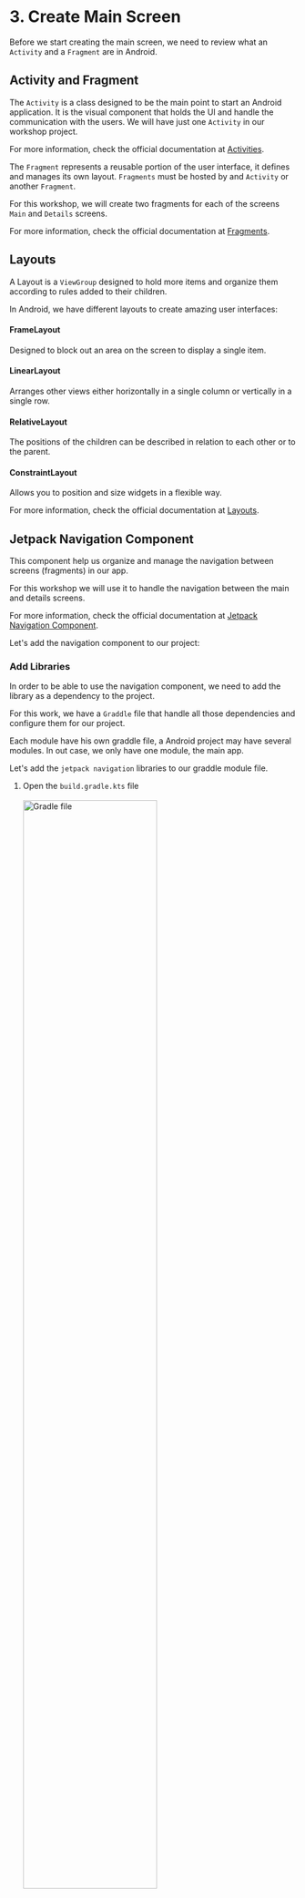 # 3. Create Main Screen

Before we start creating the main screen, we need to review what an `Activity` and a `Fragment` are in Android.

## Activity and Fragment

The `Activity` is a class designed to be the main point to start an Android application. It is the visual component that holds the UI and handle the communication with the users. We will have just one `Activity` in our workshop project.

For more information, check the official documentation at <a href="https://developer.android.com/guide/components/activities/intro-activities" target="_blank">Activities</a>.

The `Fragment` represents a reusable portion of the user interface, it defines and manages its own layout. `Fragments` must be hosted by and `Activity` or another `Fragment`. 

For this workshop, we will create two fragments for each of the screens `Main` and `Details` screens.

For more information, check the official documentation at <a href="https://developer.android.com/guide/fragments" target="_blank">Fragments</a>.

## Layouts

A Layout is a `ViewGroup` designed to hold more items and organize them according to rules added to their children.

In Android, we have different layouts to create amazing user interfaces:

#### FrameLayout

Designed to block out an area on the screen to display a single item.

#### LinearLayout

Arranges other views either horizontally in a single column or vertically in a single row.

#### RelativeLayout

The positions of the children can be described in relation to each other or to the parent.

#### ConstraintLayout

Allows you to position and size widgets in a flexible way.

For more information, check the official documentation at <a href="https://developer.android.com/develop/ui/views/layout/declaring-layout" target="_blank">Layouts</a>.

## Jetpack Navigation Component

This component help us organize and manage the navigation between screens (fragments) in our app.

For this workshop we will use it to handle the navigation between the main and details screens.

For more information, check the official documentation at <a href="https://developer.android.com/guide/navigation" target="_blank">Jetpack Navigation Component</a>.

Let's add the navigation component to our project:

### Add Libraries

In order to be able to use the navigation component, we need to add the library as a dependency to the project. 

For this work, we have a `Graddle` file that handle all those dependencies and configure them for our project.

Each module have his own graddle file, a Android project may have several modules. In out case, we only have one module, the main app.

Let's add the `jetpack navigation` libraries to our graddle module file.

1. Open the `build.gradle.kts` file
    <br/>
    <br/>
    <img src="images/25-image.png" width="70%" alt="Gradle file"/>
    <br/>

1. Add these three lines of code inside the `dependencies` section, right before `testImplementation(..)`

    ```kotlin
    dependencies {
        ...

        // Navigation
        implementation("androidx.navigation:navigation-fragment-ktx:2.7.7")
        implementation("androidx.navigation:navigation-ui-ktx:2.7.7")

        testImplementation(libs.junit)
        ...
    }
    ```

1. Now, we need to sync gradle dependencies, it will download required libraries (source coee) and sync the project with them. Use the `Sync Now` button at the top right of the gradle file editor
    <br/>
    <br/>
    <img src="images/26-image.png" width="50%" alt="Sync gradle"/>
    <br/>

### Navigation Graph

It is an XML resource that contains all navigation-related information in one centralized location. 

This includes all of the individual content areas within your app, called destinations, as well as the possible paths that a user can take through your app.

We will create two destinations in our navigation graph, for now, let's add the main screen, later we will add the details screen.

1. Create new `navigation` folder into `resources (res folder)`
    <br/>
    <br/>
    <img src="images/4-image.png" width="50%"  alt="navigation folder"/>
    <br/>

1. Create new `navigation resource` file into the `navigation` folder and name it `nav_graph`
    <br/>
    <br/>
    <img src="images/5-image.png" width="80%"  alt="new project screen properties"/>
    <br/>
    <br/>
    <img src="images/6-image.png" width="80%"  alt="new project screen properties"/>
    <br/>

### NavHost

It is an empty container that displays destinations from your navigation graph. 

The `Navigation` component contains a default `NavHost` implementation, `NavHostFragment`, that displays fragment destinations.

Let's add the nav host for our project:

1. The main `Activity` of the project is named `MainActivity`, the layout for this activity is `activity_main.xml`.

    To setup the `NavHost`, open `activity_main.xml` that is located at the folder `res/layout/activity_main.xml`
    <br/>
    <br/>
    <img src="images/27-image.png" width="60%"  alt="activity layout location"/>
    <br/>

1. Open that file and in the right side, select to `split` the `code` and `layout` of the xml. That will let you see the code and the design at the same time.

    Right now you should see the `Hello World` text view at the center of the screen.
    <br/>
    <br/>
    <img src="images/28-image.png" width="80%"  alt="activity layout location"/>
    <br/>

1. Now, let's set the activity main entry point a `FragmentContainerView`, and associate it with the `nav graph` that we already created.

    That means the application will use the `nav_graph` we created as the main source of navigation of the app.

    Any fragment the app will manipulate, should be inside the `nav_graph` file.
    
    Let's replace the `TextView` with this code:

    ```xml
    <androidx.fragment.app.FragmentContainerView
        android:id="@+id/nav_host_fragment"
        android:name="androidx.navigation.fragment.NavHostFragment"
        android:layout_width="0dp"
        android:layout_height="0dp"
        app:defaultNavHost="true"
        app:layout_constraintBottom_toBottomOf="parent"
        app:layout_constraintLeft_toLeftOf="parent"
        app:layout_constraintRight_toRightOf="parent"
        app:layout_constraintTop_toTopOf="parent"
        app:navGraph="@navigation/nav_graph" />
    ```

### NavController

It is an object that manages app navigation within a `NavHost`. The `NavController` orchestrates the swapping of destination content in the `NavHost` as users move throughout your app.

Let's add the first `Fragment` to the project, the `Main Screen`:

1. Create new `package` with the name `com.gorillalogic.workshoplayout.home`:
    <br/>
    <br/>
    <img src="images/7-image.png" width="80%"  alt="new package"/>
    <br/>
    <br/>
    <img src="images/29-image.png" width="50%"  alt="new package home"/>
    <br/>

1. Inside the new `home package`, create a new `blank fragment` and set the name to `HomeScreenFragment`:
    <br/>
    <br/>
    <img src="images/8-image.png" width="80%"  alt="new  blank fragment"/>
    <br/>
    <br/>
    <img src="images/9-image.png" width="80%"  alt="new fragment"/>
    <br/>
    
    As you can see, you will create two new files: 
    - `HomeScreenFragment.kt`: This contains all the kotlin source code, and is responsible to handle the life cycle of the fragment and to inflate the UI.
    - `fragment_home_screen.xml`: This file contains the design of the fragment. This file is used by the fragment to present the UI to the user and interact with him.

1. Now, open the source code file `HomeScreenFragment.kt` and replace the contents of it with the next code.

    It is simply overriding the `onCreatedView` method to `inflate` the layout and assign it as the view of the `Fragment`

    ```kotlin
    package com.gorillalogic.workshoplayout.home

    import android.os.Bundle
    import android.view.LayoutInflater
    import android.view.View
    import android.view.ViewGroup
    import androidx.fragment.app.Fragment
    import com.gorillalogic.workshoplayout.R

    class HomeScreenFragment : Fragment() {

        override fun onCreateView(
            inflater: LayoutInflater,
            container: ViewGroup?,
            savedInstanceState: Bundle?
        ): View? {
            // Inflate the layout for this fragment
            return inflater.inflate(
                R.layout.fragment_home_screen, container, false
            )
        }
    }
    ```

1. Now we need to add the new `main screen` to the `nav_graph` so the application knows what is the main destination to show first.
    Open `nav_graph.xml` from the navigation folder and select to add a `new destination`, the button is located at the top left:
    <br/>
    <br/>
    <img src="images/30-image.png" width="60%"  alt="new destination"/>
    <br/>

1. Now select the `fragment_home_screen` from the list of destinations:
    <br/>
    <br/>
    <img src="images/31-image.png" width="60%"  alt="select destination"/>
    <br/>

1. Make sure to set the `fragment_home_screen` as the start destination using the `home` icon button at the top, next to the `new destination` button
    <br/>
    <br/>
    <img src="images/32-image.png" width="60%"  alt="select destination"/>
    <br/>

1. At the end, the `nav_graph` design should looks like this:
    <br/>
    <br/>
    <img src="images/33-image.png" width="80%"  alt="select destination"/>
    <br/>

1. Run and test the application, you should see no errors and the default `Hello black fragment` on the screen.

## RecyclerView

`RecyclerView` is a class that help us to create and handle a list of data, it dynamically creates the elements when they're needed, making it very efficient and scalable.

For more information, check the official documentation at <a href="https://developer.android.com/develop/ui/views/layout/recyclerview" target="_blank">RecyclerView</a>. 

We will use a `RecyclerView` in our main fragment to show the list of items.

### ViewHolder

Each individual element in the list is defined by a `view holder` object. When the `view holder` is created, it doesn’t have any data associated with it. 

The `RecyclerView` binds the data to the `view holder` once it is created or reused.
You define the `view holder` by extending `RecyclerView.ViewHolder`.

We will start by creating the view holder for the items in the list:

1. First, we need to import the images that represent each one of the items to the project.

    Download and extract the contents of the <a href="images.zip" target="_blank">images.zip</a> file. 

    Copy the six images into the `res/drawable` folder in the project:
    <br/>
    <br/>
    <img src="images/10-image.png" width="70%" alt="import images"/>
    <br/>

1. Select refactor in the popup alert that appears:
    <br/>
    <br/>
    <img src="images/34-image.png" width="70%" alt="refactor images"/>
    <br/>

1. You should now have the six new images into the drawable folder:
    <br/>
    <br/>
    <img src="images/35-image.png" width="70%" alt="images into drawable folder"/>
    <br/>

1. Each one of the items, require a layout for the UI. Let's create a new `Layout Resource File` for the home list item into the `layout` folder:
    <br/>
    <br/>
    <img src="images/11-image.png" width="80%" alt="new layout resource file"/>
    <br/>

1. Set the name to `home_item`, leave the rest as it is and select `OK`:
    <br/>
    <br/>
    <img src="images/12-image.png" width="80%" alt="new layout resource file"/>
    <br/>

1. Replace the contents of the `home_item.xml` file with the next `xml`.

    Remember to select `Split` from the top right options of the editor to see the `xml source code` next to the `preview` <img src="images/36-image.png" width="60" alt="split xml view"/>

    ```xml
    <?xml version="1.0" encoding="utf-8"?>
    <LinearLayout xmlns:android="http://schemas.android.com/apk/res/android"
        xmlns:tools="http://schemas.android.com/tools"
        android:layout_width="match_parent"
        android:layout_height="wrap_content"
        android:layout_marginHorizontal="16dp"
        android:layout_marginVertical="4dp"
        android:orientation="vertical">

        <LinearLayout
            android:layout_width="match_parent"
            android:layout_height="wrap_content"
            android:orientation="horizontal">

            <ImageView
                android:id="@+id/item_image"
                android:layout_width="100dp"
                android:layout_height="87dp"
                android:layout_gravity="center_vertical"
                tools:src="@drawable/annual_education_bonus" />

            <LinearLayout
                android:layout_width="wrap_content"
                android:layout_height="wrap_content"
                android:orientation="vertical">

                <TextView
                    android:id="@+id/item_title"
                    android:layout_width="wrap_content"
                    android:layout_height="wrap_content"
                    android:layout_marginHorizontal="8dp"
                    android:textAppearance="?attr/textAppearanceHeadline5"
                    tools:text="Annual education bonus" />

                <TextView
                    android:id="@+id/item_description"
                    android:layout_width="wrap_content"
                    android:layout_height="wrap_content"
                    android:layout_marginHorizontal="8dp"
                    android:textAppearance="?attr/textAppearanceBody1"
                    tools:text="Support your growth in your field with a $1,000 USD annual education benefit that can be used for courses, books, and conferences." />

            </LinearLayout>

        </LinearLayout>

        <com.google.android.material.divider.MaterialDivider
            android:layout_width="match_parent"
            android:layout_height="1dp"
            android:layout_marginTop="4dp" />

    </LinearLayout>
    ```

    This `xml` creates the design for each of the items, you can see it defines the `image` with a reference of the `ImageView` and the `title` and `description` using `TextView`.

    It also set an id for each of the three elements: `item_image`, `item_title` and `item_description`, you will use them later to set the data.
    
    Is important to notice the `tools` namespace set default values for the `image`, `title` and `description` for testing porposes only, when you run the app, those values are ignored.
    
    Also, the design relies on `LinearLayout` to organize the items in the screen. At the end it should looks like:
    <br/>
    <br/>
    <img src="images/37-image.png" width="60%" alt="new layout resource file"/>
    <br/>

1. Let's add the list in the home screen. Open `fragment_home_screen.xml`, add the app `namespace` to be able to add constraints to the layout: 

    ```kotlin
    xmlns:app="http://schemas.android.com/apk/res-auto"
    ```

1. Now, replace the `TextView` implementation with this code:
    
    ```xml
    <androidx.recyclerview.widget.RecyclerView
        android:id="@+id/clients_recycler_view"
        android:layout_width="match_parent"
        android:layout_height="match_parent"
        android:scrollbars="vertical"
        app:layoutManager="androidx.recyclerview.widget.LinearLayoutManager"
        app:layout_constraintBottom_toBottomOf="parent"
        app:layout_constraintEnd_toEndOf="parent"
        app:layout_constraintStart_toStartOf="parent"
        app:layout_constraintTop_toTopOf="parent"
        tools:itemCount="20"
        tools:listitem="@layout/home_item" />
    ```

    We are setting the id of the recycler view instance to `clients_recycler_view`, you will use it later.

    Also, we are using the `tools` namespace to set the `itemCount` and `listitem`, this will show 20 instances of the `home_item` in the preview:
    <br/>
    <br/>
    <img src="images/13-image.png" width="50%" alt="list items preview"/>
    <br/>

### Adapter

The `RecyclerView` requests views, and binds the views to their respective data by calling methods in the `Adapter`. You define the `Adapter` by extending `RecyclerView.Adapter`.

Let's add the `Adapter` for the home screen:

1. Create new package and name it `model`:
    <br/>
    <br/>
    <img src="images/14-image.png" width="50%"  alt="new model package"/>
    <br/>

1. Inside the new `model` package, create a new `data class` with the name `ItemModel`:
    <br/>
    <br/>
    <img src="images/15-image.png" width="50%"  alt="new model class"/>
    <br/>

1. Replace the content of the new `ItemModel` class with this code:

    ```kotlin
    package com.gorillalogic.workshoplayout.model

    data class ItemModel(
        val imageResourceId: Int,
        val titleId: Int,
        val descriptionId: Int
    )
    ```

    This class holds the data for each of the items in the home list (image, title and description). As you can see, the data is storing integers, instead of an actual image or strings. 

    Those integers, are references to the resources in the bundle of the application. The images are stored into the drawable folder, and are accessed using `R.drawable.`. To access the strings, you can use `R.strings.`

    This is useful for our project because we will use mock data to fill those values, and the mock data will be stored in the strings and drawable files.

1. To add the title and description of the items, open the strings resource file at `res/values/strings.xml`.

    Inside the `<resources>` node, replace the placeholder:
    
    ```xml
    <!-- TODO: Remove or change this placeholder text -->
    <string name="hello_blank_fragment">Hello blank fragment</string>
    ```
     
     With the titles and descriptions:
    
    ```xml
    <!-- Title data -->
    <string name="title_private_healthcare">PRIVATE HEALTHCARE</string>
    <string name="title_work_anywhere">WORK ANYWHERE</string>
    <string name="title_gorilla_logic_culture">GORILLA LOGIC CULTURE</string>
    <string name="title_professional_development">PROFESSIONAL DEVELOPMENT</string>
    <string name="title_learn">LEARN</string>
    <string name="title_annual_education_bonus">ANNUAL EDUCATION BONUS</string>

    <!-- Description data -->
    <string name="desc_private_healthcare">Take advantage of competitive private healthcare and life insurance offerings.</string>
    <string name="desc_work_anywhere">Work anywhere in your country of hire with our flexible Remote Work Policy.</string>
    <string name="desc_gorilla_logic_culture">Join a well-established culture, where there’s a place for everyone to connect regardless of their interests.</string>
    <string name="desc_professional_development">Feed your curious brain with professional development opportunities including Workshops, Bootcamps, and Udemy training.</string>
    <string name="desc_learn">Work with talented individuals on complex projects while sharing your knowledge and building your personal brand via blog posts, Lunch and Learns, and Tech Talks.</string>
    <string name="desc_annual_education_bonus">Support your growth in your field with a $1,000 USD annual education benefit that can be used for courses, books, and conferences.</string>
    ```

1. Come back to the `ItemModel` we will add a `companion object` to it.

    A `Companion object` is an object declaration inside a class, it is helpful to create `static` properties and variables that belongs to the class instead of the `instances` of that class.

    In our case, we are creating a `static` function named `randomItems()`, this function will return a list of items with title, description and image generated randomly.

    We are also adding a `private property` to the class named `randomItem`, it will create and return the random item used by the `randomItems` function.

    ```kotlin
    package com.gorillalogic.workshoplayout.model

    import com.gorillalogic.workshoplayout.R

    data class ItemModel(
        val imageResourceId: Int,
        val titleId: Int,
        val descriptionId: Int
    ) {
        //region - Companion object
        companion object {
            /**
             * Make a list of ItemModel instances generated at random
             * @param count list size
             * @return list of random ItemsModel instances
             */
            fun randomItems(count: Int = 10): List<ItemModel> {
                val list = mutableListOf<ItemModel>()
                for (i in 1..count) {
                    list.add(randomItem)
                }
                return list
            }

            /**
             * Generate a random ItemModel instance
             */
            private val randomItem: ItemModel
                get() {
                    val images = listOf(
                        R.drawable.annual_education_bonus,
                        R.drawable.work_from_anywhere,
                        R.drawable.gorilla_log_culture,
                        R.drawable.professional_development,
                        R.drawable.learn,
                        R.drawable.annual_education_bonus
                    )
                    val titles = listOf(
                        R.string.title_private_healthcare,
                        R.string.title_work_anywhere,
                        R.string.title_gorilla_logic_culture,
                        R.string.title_professional_development,
                        R.string.title_learn,
                        R.string.title_annual_education_bonus
                    )
                    val descriptions = listOf(
                        R.string.desc_private_healthcare,
                        R.string.desc_work_anywhere,
                        R.string.desc_gorilla_logic_culture,
                        R.string.desc_professional_development,
                        R.string.desc_learn,
                        R.string.desc_annual_education_bonus
                    )
                    return ItemModel(
                        images.random(),
                        titles.random(),
                        descriptions.random()
                    )
                }
            //endregion
        }
    }
    ```

1. Now, let's create the Adapter for the list, inside the `home` package create a new `Kotlin` class and with the name `HomeAdapter`:
    <br/>
    <br/>
    <img src="images/16-image.png" width="80%"  alt="new home adapter class"/>
    <br/>
    <br/>
    <img src="images/38-image.png" width="50%"  alt="new home adapter class"/>
    <br/>

1. Replace the content of the new class file with this code:

    ```kotlin
    package com.gorillalogic.workshoplayout.home

    import androidx.recyclerview.widget.ListAdapter
    import androidx.recyclerview.widget.RecyclerView
    import com.gorillalogic.workshoplayout.model.ItemModel

    class HomeAdapter(private val listener: (ItemModel) -> Unit) :
        ListAdapter<ItemModel, RecyclerView.ViewHolder>(HomeAdapterDiffCallback)
    ```

    Let's explain a bit what we are doing here:
    - We are passing a `listener` as parameter that will be called when some of the items in the list is selected.
    - We are making the `HomeAdapter` extends the `ListAdapter` class. Implementing the `ItemModel` as the object handled by the adapter and a `diffcallback` used to create or reuse items, more on this later.

1. Now, let's add the `view holder` class definition for the items inside the `HomeAdapter` class. Add this code right below the `HomeAdapter` class declaration:

    ```kotlin
    {
        //region - View Holder
        class HomeItemViewHolder(private var parent: View) : RecyclerView.ViewHolder(parent) {

            // Get reference to UI views
            private val itemImageView: ImageView = parent.findViewById(R.id.item_image)
            private val itemTitleView: TextView = parent.findViewById(R.id.item_title)
            private val descriptionView: TextView = parent.findViewById(R.id.item_description)

            // Bind data with views
            fun bind(item: ItemModel, listener: (ItemModel) -> Unit) {
                parent.setOnClickListener { listener(item) }
                itemImageView.setImageResource(item.imageResourceId)
                itemTitleView.setText(item.titleId)
                descriptionView.setText(item.descriptionId)
            }
        }
        //endregion
    }
    ```

    Also add these imports at the top of the class:

    ```kotlin
    import android.view.View
    import android.widget.ImageView
    import android.widget.TextView
    import com.gorillalogic.workshoplayout.model.ItemModel
    ```

    Ok, let's see what we are doing here:
    - First we create the `ViewHolder` for our `ItemModel` named `HomeItemViewHolder`. 
    - The view holder gets a `parent view` parameter, it is the reference of the `home_item.xml` layout inflated.
    - Then, we create three private variables (`itemImageView`, `itemTitleView` and `descriptionView`). They will store the references of the UI elements taken from the layout using the function `findViewById`.
    - Finally we create the `bind` function that will fill the UI elements with the data passed by parameter in the `ItemModel`. 
    - The `bind` function also get the `listener` the app will call everytime the user selects an item from the list.

1. Now let's add the `ListAdapter` implementation inside the `HomeAdapter` class right below the `View Holder` implementation:
    
    ```kotlin
    //region - ListAdapter implementation
    override fun onCreateViewHolder(parent: ViewGroup, viewType: Int): RecyclerView.ViewHolder {
        val itemView = LayoutInflater
            .from(parent.context)
            .inflate(R.layout.home_item, parent, false)
        return HomeItemViewHolder(itemView)
    }

    override fun onBindViewHolder(holder: RecyclerView.ViewHolder, position: Int) {
        val itemData = getItem(position)
        (holder as HomeItemViewHolder).bind(itemData, listener)
    }
    //endregion
    ```

    Also add these imports at the top of the class:

    ```kotlin
    import android.view.ViewGroup
    import android.view.LayoutInflater
    ```

    Here we are `overriding` two methods of the `ListAdapter`:
     - `onCreateViewHolder` is called when the adapter needs a new item for the list, as you can see we inflate the layout `R.layout.home_item` and use it to create a `HomeItemViewHolder` reference.
     - `onBindViewHolder` is called when the adapter needs to fill the view holder with the data. As you can see we are getting the item data and calling the `bind` function we created before in the `HomeItemViewHolder`.

1. Finally, we need to add the `DiffCallback` implementation inside the `Adapter` class:
    
    ```kotlin
    //region - Companion DiffCallback implementation
    companion object HomeAdapterDiffCallback : DiffUtil.ItemCallback<ItemModel>() {

        override fun areItemsTheSame(oldItem: ItemModel, newItem: ItemModel): Boolean {
            return oldItem.imageResourceId == newItem.imageResourceId &&
                   oldItem.titleId == newItem.titleId &&
                   oldItem.descriptionId == newItem.descriptionId
        }

        override fun areContentsTheSame(oldItem: ItemModel, newItem: ItemModel): Boolean {
            return oldItem.imageResourceId == newItem.imageResourceId &&
                   oldItem.titleId == newItem.titleId &&
                   oldItem.descriptionId == newItem.descriptionId
        }
    }
    //endregion
    ```

    Also add these imports at the top of the class:

    ```kotlin
    import androidx.recyclerview.widget.DiffUtil
    ```

    This implementation will be used by the adapter to determinate if an item needs to be created from scratch or reused.

    The Adapter is ready, that was a lot of work!

### Implement Adapter in Home Screen

1. Open the fragment `HomeScreenFragment.kt` and replace content of the `onCreateView` method with this code:

    ```kotlin
    // Inflate the layout for this fragment
    val fragmentView = inflater.inflate(
        R.layout.fragment_home_screen, container, false
    )
    // Get recycler view reference
    val recyclerView = fragmentView.findViewById<RecyclerView>(
        R.id.clients_recycler_view
    )
    // Add listener to react when the items are selected
    recyclerView.adapter = HomeAdapter {
        Log.d("HomeScreenFragment", "Item Selected ${getString(it.titleId)}")
    }
    return fragmentView
    ```

    Also add these imports at the top of the file:

    ```kotlin
    import android.util.Log
    import androidx.recyclerview.widget.RecyclerView
    ```

1. In the same fragment file `HomeScreenFragment.kt`, add this method to setup the contents of the adapter:

    ```kotlin
    override fun onViewCreated(view: View, savedInstanceState: Bundle?) {
        val recyclerView = view.findViewById<RecyclerView>(
            R.id.clients_recycler_view
        )
        val adapter = recyclerView.adapter as HomeAdapter
        adapter.submitList(ItemModel.randomItems())
        recyclerView.adapter
    }
    ```

1. Run and test the application, you should be able to see the list of items and a message in `Logcat` when selecting any of them.

---

| [Previous: Environment preparation](environment-preparation.mdx) | [Next: View Model](view-model.mdx) |
| :- | :- |
